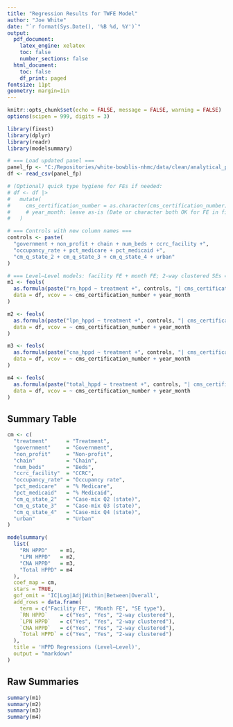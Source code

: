 ```yaml
---
title: "Regression Results for TWFE Model"
author: "Joe White"
date: "`r format(Sys.Date(), '%B %d, %Y')`"
output:
  pdf_document:
    latex_engine: xelatex
    toc: false
    number_sections: false
  html_document:
    toc: false
    df_print: paged
fontsize: 11pt
geometry: margin=1in
---
```


```r
knitr::opts_chunk$set(echo = FALSE, message = FALSE, warning = FALSE)
options(scipen = 999, digits = 3)

library(fixest)
library(dplyr)
library(readr)
library(modelsummary)
```

```r
# === Load updated panel ===
panel_fp <- "C:/Repositories/white-bowblis-nhmc/data/clean/analytical_panel.csv"
df <- read_csv(panel_fp)

# (Optional) quick type hygiene for FEs if needed:
# df <- df |>
#   mutate(
#     cms_certification_number = as.character(cms_certification_number)
#     # year_month: leave as-is (Date or character both OK for FE in fixest)
#   )

# === Controls with new column names ===
controls <- paste(
  "government + non_profit + chain + num_beds + ccrc_facility +",
  "occupancy_rate + pct_medicare + pct_medicaid +",
  "cm_q_state_2 + cm_q_state_3 + cm_q_state_4 + urban"
)

# === Level–Level models: facility FE + month FE; 2-way clustered SEs ===
m1 <- feols(
  as.formula(paste("rn_hppd ~ treatment +", controls, "| cms_certification_number + year_month")),
  data = df, vcov = ~ cms_certification_number + year_month
)

m2 <- feols(
  as.formula(paste("lpn_hppd ~ treatment +", controls, "| cms_certification_number + year_month")),
  data = df, vcov = ~ cms_certification_number + year_month
)

m3 <- feols(
  as.formula(paste("cna_hppd ~ treatment +", controls, "| cms_certification_number + year_month")),
  data = df, vcov = ~ cms_certification_number + year_month
)

m4 <- feols(
  as.formula(paste("total_hppd ~ treatment +", controls, "| cms_certification_number + year_month")),
  data = df, vcov = ~ cms_certification_number + year_month
)
```

## Summary Table

```r
cm <- c(
  "treatment"      = "Treatment",
  "government"     = "Government",
  "non_profit"     = "Non-profit",
  "chain"          = "Chain",
  "num_beds"       = "Beds",
  "ccrc_facility"  = "CCRC",
  "occupancy_rate" = "Occupancy rate",
  "pct_medicare"   = "% Medicare",
  "pct_medicaid"   = "% Medicaid",
  "cm_q_state_2"   = "Case-mix Q2 (state)",
  "cm_q_state_3"   = "Case-mix Q3 (state)",
  "cm_q_state_4"   = "Case-mix Q4 (state)",
  "urban"          = "Urban"
)

modelsummary(
  list(
    "RN HPPD"    = m1,
    "LPN HPPD"   = m2,
    "CNA HPPD"   = m3,
    "Total HPPD" = m4
  ),
  coef_map = cm,
  stars = TRUE,
  gof_omit = 'IC|Log|Adj|Within|Between|Overall',
  add_rows = data.frame(
    term = c("Facility FE", "Month FE", "SE type"),
    `RN HPPD`    = c("Yes", "Yes", "2-way clustered"),
    `LPN HPPD`   = c("Yes", "Yes", "2-way clustered"),
    `CNA HPPD`   = c("Yes", "Yes", "2-way clustered"),
    `Total HPPD` = c("Yes", "Yes", "2-way clustered")
  ),
  title = 'HPPD Regressions (Level–Level)',
  output = "markdown"
)
```

## Raw Summaries

```r
summary(m1)
summary(m2)
summary(m3)
summary(m4)
```
